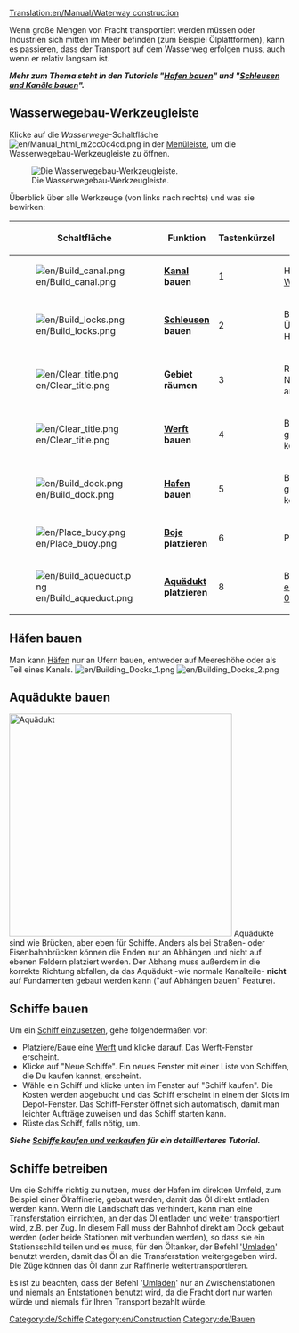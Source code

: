 [[Translation:en/Manual/Waterway construction]]
{{de/Übersetzung|Waterway construction|99}}
{{de/Inhaltsverzeichnis}}

Wenn große Mengen von Fracht transportiert werden müssen oder Industrien sich mitten im Meer befinden (zum Beispiel Ölplattformen), kann es passieren, dass der Transport auf dem Wasserweg erfolgen muss, auch wenn er relativ langsam ist.

'''''Mehr zum Thema steht in den Tutorials "[[de/Manual/Hafen bauen|Hafen bauen]]" und "[[de/Manual/Schleusen und Kanäle bauen|Schleusen und Kanäle bauen]]".'''''

==Wasserwegebau-Werkzeugleiste==
Klicke auf die ''Wasserwege''-Schaltfläche [[File:en/Manual html m2cc0c4cd.png]] in der [[de/Manual/Spieloberfläche|Menüleiste]], um die Wasserwegebau-Werkzeugleiste zu öffnen.

[[File:en/Dock toolbar.png|none|frame|Die Wasserwegebau-Werkzeugleiste.]]

Überblick über alle Werkzeuge (von links nach rechts) und was sie bewirken:

{| {{en/Wikitable}}
|- style="background:#efefef"
!Schaltfläche
!width='160'|Funktion
!Tastenkürzel
!Beschreibung
|-
|[[File:en/Build canal.png]]||'''[[de/Kanal|Kanal]] bauen'''||1
|Hebt einen künstlichen [[de/Manual/Schleusen und Kanäle bauen|Wasserweg]] für Schiffe aus.
|-
|[[File:en/Build locks.png]]||'''[[de/Schleusen|Schleusen]] bauen'''||2
|Baut [[de/Manual/Schleusen und Kanäle bauen|Schleusen]] zum Überwinden von Höhenunterschieden.
|-
|[[File:en/Clear title.png]]||'''Gebiet räumen'''||3
|Räumt ein Feld vollständig. Nicht auf jedes Feld anwendbar. 
|-
|[[File:en/Clear title.png]]||'''[[de/Depots|Werft]] bauen'''||4
|Baut [[de/Manual/Werft bauen|Werften]], in denen Schiffe gewartet und gekauft werden können. 
|-
|[[File:en/Build dock.png]]||'''[[de/Hafen|Hafen]] bauen'''||5
|Baut [[de/Manual/Hafen bauen|Häfen]], an denen Schiffe gelöscht und beladen werden können.
|-
|[[File:en/Place buoy.png]]||'''[[de/Boje|Boje]] platzieren'''||6
|Platziert [[de/Manual/Positionsbojen platzieren|Bojen]].
|-
|[[File:en/Build aqueduct.png]]||'''[[de/Aquädukt|Aquädukt]] platzieren'''||8
|Baut [[de/Aquäduktbau|Aquädukte]]. (seit [[en/Archive/OpenTTD/OpenTTD 0.7.0]])
|}

==Häfen bauen==
Man kann [[de/Hafen|Häfen]] nur an Ufern bauen, entweder auf Meereshöhe oder als Teil eines Kanals.
[[File:en/Building Docks 1.png|left]] [[File:en/Building Docks 2.png]]

==Aquädukte bauen==
[[File:en/Aqueduct.png|thumb|400px|Aquädukt]]
Aquädukte sind wie Brücken, aber eben für Schiffe. Anders als bei Straßen- oder Eisenbahnbrücken können die Enden nur an Abhängen und nicht auf ebenen Feldern platziert werden. Der Abhang muss außerdem in die korrekte Richtung abfallen, da das Aquädukt -wie normale Kanalteile- '''nicht''' auf Fundamenten gebaut werden kann ("auf Abhängen bauen" Feature).<br style="clear:both;">

==Schiffe bauen==
Um ein [[de/Manual/Schiffe kaufen und verkaufen|Schiff einzusetzen]], gehe folgendermaßen vor:
*Platziere/Baue eine [[de/Manual/Depot|Werft]] und klicke darauf. Das Werft-Fenster erscheint. 
*Klicke auf "Neue Schiffe". Ein neues Fenster mit einer Liste von Schiffen, die Du kaufen kannst, erscheint. 
*Wähle ein Schiff und klicke unten im Fenster auf "Schiff kaufen". Die Kosten werden abgebucht und das Schiff erscheint in einem der Slots im Depot-Fenster. Das Schiff-Fenster öffnet sich automatisch, damit man leichter Aufträge zuweisen und das Schiff starten kann. 
*Rüste das Schiff, falls nötig, um.

'''''Siehe [[de/Manual/Schiffe kaufen und verkaufen|Schiffe kaufen und verkaufen]] für ein detaillierteres Tutorial.'''''

==Schiffe betreiben==
Um die Schiffe richtig zu nutzen, muss der Hafen im direkten Umfeld, zum Beispiel einer Ölraffinerie, gebaut werden, damit das Öl direkt entladen werden kann. Wenn die Landschaft das verhindert, kann man eine Transferstation einrichten, an der das Öl entladen und weiter transportiert wird, z.B. per Zug. In diesem Fall muss der Bahnhof direkt am Dock gebaut werden (oder beide Stationen mit {{en/keypress|Strg}} verbunden werden), so dass sie ein Stationsschild teilen und es muss, für den Öltanker, der Befehl '[[de/Manual/Aufträge#Umladen|Umladen]]' benutzt werden, damit das Öl an die Transferstation weitergegeben wird. Die Züge können das Öl dann zur Raffinerie  weitertransportieren.

Es ist zu beachten, dass der Befehl '[[de/Manual/Aufträge#Umladen|Umladen]]' nur an Zwischenstationen und niemals an Entstationen benutzt wird, da die Fracht dort nur warten würde und niemals für Ihren Transport bezahlt würde.

[[Category:de/Schiffe]]
[[Category:en/Construction]]
[[Category:de/Bauen]]